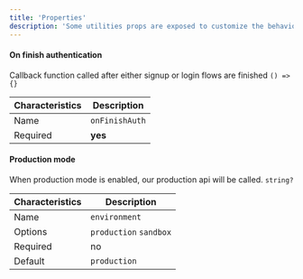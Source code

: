 ```yaml
---
title: 'Properties'
description: 'Some utilities props are exposed to customize the behavior of our wallet'
---
```


#### On finish authentication

Callback function called after either signup or login flows are finished `() => {}`

| Characteristics | Description    |
| --------------- | -------------- |
| Name            | `onFinishAuth` |
| Required        | **yes**        |

#### Production mode

When production mode is enabled, our production api will be called. `string?`

| Characteristics | Description            |
| --------------- | ---------------------- |
| Name            | `environment`          |
| Options         | `production` `sandbox` |
| Required        | no                     |
| Default         | `production`           |
